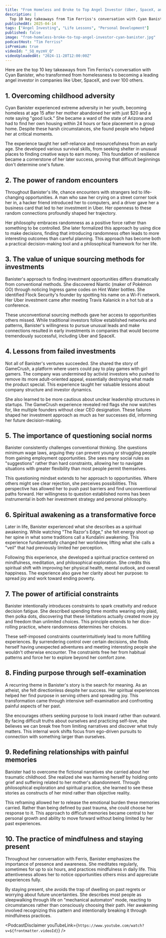 ```yaml
---
title: "From Homeless and Broke to Top Angel Investor (Uber, SpaceX, and 100+ More) — Cyan Banister"
description: |
  Top 10 key takeaways from Tim Ferriss's conversation with Cyan Banister, who transformed from homelessness to becoming a leading angel investor in companies like Uber, SpaceX, and over 100 others.
publishedAt: 2025-04-14
tags: ["Angel Investing", "Life Lessons", "Personal Development"]
published: false
image: "from-homeless-broke-to-top-angel-investor-cyan-banister.jpg"
podcastHost: "Tim Ferriss"
isPremium: true
videoId: "_SQ_myzmV_Q"
videoUploadedAt: "2024-11-28T12:00:00Z"
---
```



<PodcastSummaryPageLayout frontmatter={frontmatter}>

Here are the top 10 key takeaways from Tim Ferriss's conversation with Cyan Banister, who transformed from homelessness to becoming a leading angel investor in companies like Uber, SpaceX, and over 100 others.

## 1. Overcoming childhood adversity

Cyan Banister experienced extreme adversity in her youth, becoming homeless at age 15 after her mother abandoned her with just $20 and a note saying "good luck." She became a ward of the state of Arizona and had to find her own housing within 24 hours or face placement in a group home. Despite these harsh circumstances, she found people who helped her at critical moments.

The experience taught her self-reliance and resourcefulness from an early age. She developed various survival skills, from seeking shelter in unusual places to finding creative ways to earn money. This foundation of resilience became a cornerstone of her later success, proving that difficult beginnings don't determine one's future.

## 2. The power of random encounters

Throughout Banister's life, chance encounters with strangers led to life-changing opportunities. A man who saw her crying on a street corner took her in, a hacker friend introduced her to computers, and a driver gave her a business card that led to her investment in Uber. Her openness to these random connections profoundly shaped her trajectory.

Her philosophy embraces randomness as a positive force rather than something to be controlled. She later formalized this approach by using dice to make decisions, finding that introducing randomness often leads to more interesting outcomes than careful planning. This approach has become both a practical decision-making tool and a philosophical framework for her life.

## 3. The value of unique sourcing methods for investments

Banister's approach to finding investment opportunities differs dramatically from conventional methods. She discovered Niantic (maker of Pokémon GO) through noticing Ingress game codes on Hint Water bottles. She identified Flock Security's founder by spotting his name on a Wi-Fi network. Her Uber investment came after meeting Travis Kalanick in a hot tub at a conference.

These unconventional sourcing methods gave her access to opportunities others missed. While traditional investors follow established networks and patterns, Banister's willingness to pursue unusual leads and make connections resulted in early investments in companies that would become tremendously successful, including Uber and SpaceX.

## 4. Lessons from failed investments

Not all of Banister's ventures succeeded. She shared the story of GameCrush, a platform where users could pay to play games with girl gamers. The company was undermined by activist investors who pushed to remove its more adult-oriented appeal, essentially destroying what made the product special. This experience taught her valuable lessons about company structure and investor dynamics.

She also learned to be more cautious about unclear leadership structures in startups. The GameCrush experience revealed red flags she now watches for, like multiple founders without clear CEO designation. These failures shaped her investment approach as much as her successes did, informing her future decision-making.

## 5. The importance of questioning social norms

Banister consistently challenges conventional thinking. She questions minimum wage laws, arguing they can prevent young or struggling people from gaining employment opportunities. She sees many social rules as "suggestions" rather than hard constraints, allowing her to navigate situations with greater flexibility than most people permit themselves.

This questioning mindset extends to her approach to opportunities. Where others might see clear rejection, she perceives possibilities. This perspective has allowed her to push past barriers and find unconventional paths forward. Her willingness to question established norms has been instrumental in both her investment strategy and personal philosophy.

## 6. Spiritual awakening as a transformative force

Later in life, Banister experienced what she describes as a spiritual awakening. While watching "The Razor's Edge," she felt energy shoot up her spine in what some traditions call a Kundalini awakening. This experience fundamentally changed her worldview, lifting what she calls a "veil" that had previously limited her perception.

Following this experience, she developed a spiritual practice centered on mindfulness, meditation, and philosophical exploration. She credits this spiritual shift with improving her physical health, mental outlook, and overall happiness. The experience also gave her clarity about her purpose: to spread joy and work toward ending poverty.

## 7. The power of artificial constraints

Banister intentionally introduces constraints to spark creativity and reduce decision fatigue. She described spending three months wearing only plaid, then polka dots, discovering that these limitations actually created more joy and freedom than unlimited choices. This principle extends to her dice-rolling practice, where randomness determines her choices.

These self-imposed constraints counterintuitively lead to more fulfilling experiences. By surrendering control over certain decisions, she finds herself having unexpected adventures and meeting interesting people she wouldn't otherwise encounter. The constraints free her from habitual patterns and force her to explore beyond her comfort zone.

## 8. Finding purpose through self-examination

A recurring theme in Banister's story is the search for meaning. As an atheist, she felt directionless despite her success. Her spiritual experiences helped her find purpose in serving others and spreading joy. This transformation came through intensive self-examination and confronting painful aspects of her past.

She encourages others seeking purpose to look inward rather than outward. By facing difficult truths about ourselves and practicing self-love, she believes we can break free from limiting narratives and discover what truly matters. This internal work shifts focus from ego-driven pursuits to connection with something larger than ourselves.

## 9. Redefining relationships with painful memories

Banister had to overcome the fictional narratives she carried about her traumatic childhood. She realized she was harming herself by holding onto grief and suffering related to her mother's abandonment. Through philosophical exploration and spiritual practice, she learned to see these stories as constructs of her mind rather than objective reality.

This reframing allowed her to release the emotional burden these memories carried. Rather than being defined by past trauma, she could choose her response to it. This approach to difficult memories became central to her personal growth and ability to move forward without being limited by her past experiences.

## 10. The practice of mindfulness and staying present

Throughout her conversation with Ferris, Banister emphasizes the importance of presence and awareness. She meditates regularly, sometimes for up to six hours, and practices mindfulness in daily life. This attentiveness allows her to notice opportunities others miss and appreciate experiences fully.

By staying present, she avoids the trap of dwelling on past regrets or worrying about future uncertainties. She describes most people as sleepwalking through life on "mechanical automaton" mode, reacting to circumstances rather than consciously choosing their path. Her awakening involved recognizing this pattern and intentionally breaking it through mindfulness practices.

<PodcastDisclaimer
  youTubeLink={`https://www.youtube.com/watch?v=${frontmatter.videoId}`}
/>

</PodcastSummaryPageLayout>
